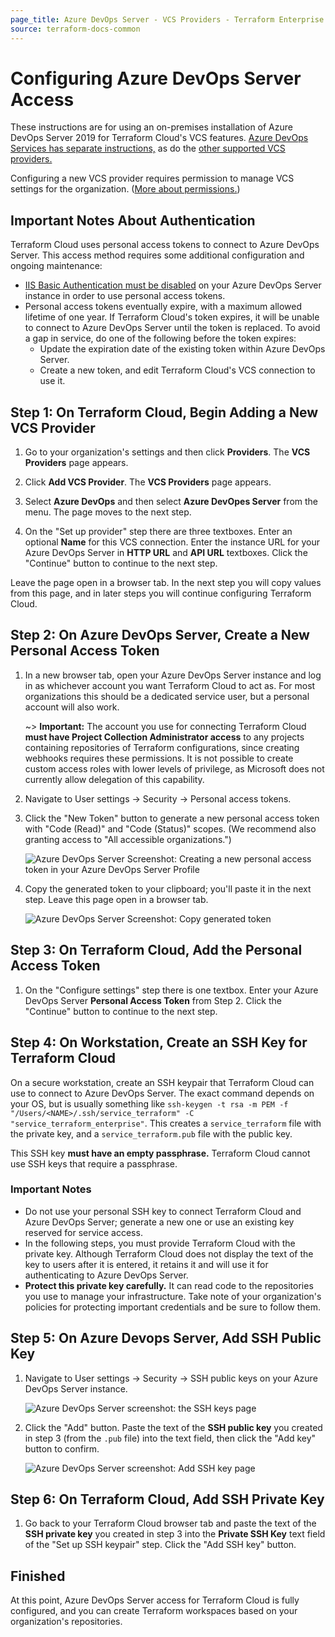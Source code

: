 ```yaml
---
page_title: Azure DevOps Server - VCS Providers - Terraform Enterprise
source: terraform-docs-common
---
```


# Configuring Azure DevOps Server Access

These instructions are for using an on-premises installation of Azure DevOps Server 2019 for Terraform Cloud's VCS features. [Azure DevOps Services has separate instructions,](/enterprise/vcs/azure-devops-services) as do the [other supported VCS providers.](/enterprise/vcs)

Configuring a new VCS provider requires permission to manage VCS settings for the organization. ([More about permissions.](/enterprise/users-teams-organizations/permissions))

[permissions-citation]: #intentionally-unused---keep-for-maintainers

## Important Notes About Authentication

Terraform Cloud uses personal access tokens to connect to Azure DevOps Server. This access method requires some additional configuration and ongoing maintenance:

-   [IIS Basic Authentication must be disabled](https://docs.microsoft.com/en-us/azure/devops/integrate/get-started/authentication/iis-basic-auth?view=azure-devops) on your Azure DevOps Server instance in order to use personal access tokens.
-   Personal access tokens eventually expire, with a maximum allowed lifetime of one year. If Terraform Cloud's token expires, it will be unable to connect to Azure DevOps Server until the token is replaced. To avoid a gap in service, do one of the following before the token expires:
    -   Update the expiration date of the existing token within Azure DevOps Server.
    -   Create a new token, and edit Terraform Cloud's VCS connection to use it.

## Step 1: On Terraform Cloud, Begin Adding a New VCS Provider

1.  Go to your organization's settings and then click **Providers**. The **VCS Providers** page appears.

2.  Click **Add VCS Provider**. The **VCS Providers** page appears.

3.  Select **Azure DevOps** and then select **Azure DevOpes Server** from the menu. The page moves to the next step.

4.  On the "Set up provider" step there are three textboxes. Enter an optional **Name** for this VCS connection. Enter the instance URL for your Azure DevOps Server in **HTTP URL** and **API URL** textboxes. Click the "Continue" button to continue to the next step.

Leave the page open in a browser tab. In the next step you will copy values from this page, and in later steps you will continue configuring Terraform Cloud.

## Step 2: On Azure DevOps Server, Create a New Personal Access Token

1.  In a new browser tab, open your Azure DevOps Server instance and log in as whichever account you want Terraform Cloud to act as. For most organizations this should be a dedicated service user, but a personal account will also work.

    ~> **Important:** The account you use for connecting Terraform Cloud **must have Project Collection Administrator access** to any projects containing repositories of Terraform configurations, since creating webhooks requires these permissions. It is not possible to create custom access roles with lower levels of privilege, as Microsoft does not currently allow delegation of this capability.

2.  Navigate to User settings -> Security -> Personal access tokens.

3.  Click the "New Token" button to generate a new personal access token with "Code (Read)" and "Code (Status)" scopes. (We recommend also granting access to "All accessible organizations.")

    ![Azure DevOps Server Screenshot: Creating a new personal access token in your Azure DevOps Server Profile](/img/docs/azure-devops-server-create-token.png)

4.  Copy the generated token to your clipboard; you'll paste it in the next step. Leave this page open in a browser tab.

    ![Azure DevOps Server Screenshot: Copy generated token](/img/docs/azure-devops-server-copy-token.png)

## Step 3: On Terraform Cloud, Add the Personal Access Token

1.  On the "Configure settings" step there is one textbox. Enter your Azure DevOps Server **Personal Access Token** from Step 2. Click the "Continue" button to continue to the next step.

## Step 4: On Workstation, Create an SSH Key for Terraform Cloud

On a secure workstation, create an SSH keypair that Terraform Cloud can use to connect to Azure DevOps Server. The exact command depends on your OS, but is usually something like `ssh-keygen -t rsa -m PEM -f "/Users/<NAME>/.ssh/service_terraform" -C "service_terraform_enterprise"`. This creates a `service_terraform` file with the private key, and a `service_terraform.pub` file with the public key.

This SSH key **must have an empty passphrase.** Terraform Cloud cannot use SSH keys that require a passphrase.

### Important Notes

-   Do not use your personal SSH key to connect Terraform Cloud and Azure DevOps Server; generate a new one or use an existing key reserved for service access.
-   In the following steps, you must provide Terraform Cloud with the private key. Although Terraform Cloud does not display the text of the key to users after it is entered, it retains it and will use it for authenticating to Azure DevOps Server.
-   **Protect this private key carefully.** It can read code to the repositories you use to manage your infrastructure. Take note of your organization's policies for protecting important credentials and be sure to follow them.

## Step 5: On Azure Devops Server, Add SSH Public Key

1.  Navigate to User settings -> Security -> SSH public keys on your Azure DevOps Server instance.

    ![Azure DevOps Server screenshot: the SSH keys page](/img/docs/azure-devops-server-public-keys.png)

2.  Click the "Add" button. Paste the text of the **SSH public key** you created in step 3 (from the `.pub` file) into the text field, then click the "Add key" button to confirm.

    ![Azure DevOps Server screenshot: Add SSH key page](/img/docs/azure-devops-server-public-keys-add.png)

## Step 6: On Terraform Cloud, Add SSH Private Key

1.  Go back to your Terraform Cloud browser tab and paste the text of the **SSH private key** you created in step 3 into the **Private SSH Key** text field of the "Set up SSH keypair" step. Click the "Add SSH key" button.

## Finished

At this point, Azure DevOps Server access for Terraform Cloud is fully configured, and you can create Terraform workspaces based on your organization's repositories.
